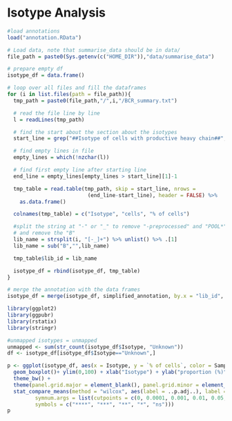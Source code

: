 # Isotype Analysis 

```r

#load annotations
load("annotation.RData")

# Load data, note that summarise_data should be in data/
file_path = paste0(Sys.getenv(c("HOME_DIR")),"data/summarise_data")

# prepare empty df
isotype_df = data.frame()

# loop over all files and fill the dataframes
for (i in list.files(path = file_path)){
  tmp_path = paste0(file_path,"/",i,"/BCR_summary.txt")

  # read the file line by line
  l = readLines(tmp_path)

  # find the start about the section about the isotypes
  start_line = grep("##Isotype of cells with productive heavy chain##",l)+2

  # find empty lines in file
  empty_lines = which(!nzchar(l))

  # find first empty line after starting line
  end_line = empty_lines[empty_lines > start_line][1]-1

  tmp_table = read.table(tmp_path, skip = start_line, nrows =
                          (end_line-start_line), header = FALSE) %>%
    as.data.frame()

  colnames(tmp_table) = c("Isotype", "cells", "% of cells")

  #split the string at "-" or "_" to remove "-preprocessed" and "POOL*"
  # and remove the "B"
  lib_name = strsplit(i, "[-_]+") %>% unlist() %>% .[1]
  lib_name = sub("B","",lib_name)

  tmp_table$lib_id = lib_name

  isotype_df = rbind(isotype_df, tmp_table)
}

# merge the annotation with the data frames
isotype_df = merge(isotype_df, simplified_annotation, by.x = "lib_id", by.y = "lib_id")
```

```r
library(ggplot2)
library(ggpubr)
library(rstatix)
library(stringr)

#unmapped isotypes = unmapped
unmapped <- sum(str_count(isotype_df$Isotype, "Unknown"))
df <- isotype_df[isotype_df$Isotype=="Unknown",]

p <- ggplot(isotype_df, aes(x = Isotype, y = `% of cells`, color = Sample.Type, fill = Sample.Type)) +
  geom_boxplot()+ ylim(0,100) + xlab("Isotype") + ylab("proportion (%)")+
  theme_bw() +
  theme(panel.grid.major = element_blank(), panel.grid.minor = element_blank())+
  stat_compare_means(method = "wilcox", aes(label = ..p.adj..), label = "p.signif",
         symnum.args = list(cutpoints = c(0, 0.0001, 0.001, 0.01, 0.05, 1),
         symbols = c("****", "***", "**", "*", "ns")))
p
```